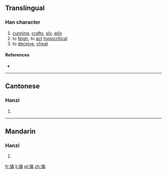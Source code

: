 ==Translingual==

===Han character===
{{Han char|rn=61|rad=心|as=12|sn=15|four=97027|canj=PNHB|ids=⿰忄矞}}

# [[cunning]], [[crafty]], [[sly]], [[wily]]
# to [[feign]], to [[act]] [[hypocritical]]
# to [[deceive]], [[cheat]]

====References====
* {{Han ref|kx=0404.040|dkj=11263|dj=0744.120|hdz=42357.110|uh=61B0|ud=25008|bh=E57C|bd=58748}}

----

==Cantonese==

===Hanzi===
{{yue-hanzi|jyut=kyut3|y=kyut3}}

# {{defn|lang=yue|sort=心12}}

----

==Mandarin==

===Hanzi===
{{cmn-hanzi|pin=[[jué]] ([[jue2]])|wg=chüeh<sup>2</sup>}}

# {{defn|lang=cmn|sort=心12}}

[[fr:憰]]
[[li:憰]]
[[pl:憰]]
[[zh:憰]]